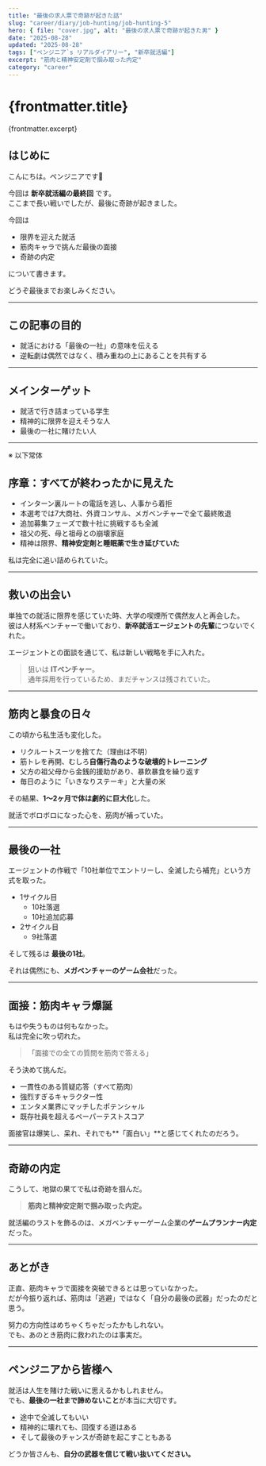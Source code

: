 ```yaml
---
title: "最後の求人票で奇跡が起きた話"
slug: "career/diary/job-hunting/job-hunting-5"
hero: { file: "cover.jpg", alt: "最後の求人票で奇跡が起きた男" }
date: "2025-08-28"
updated: "2025-08-28"
tags: ["ペンジニア`s リアルダイアリー", "新卒就活編"]
excerpt: "筋肉と精神安定剤で掴み取った内定"
category: "career"
---
```

# {frontmatter.title}
{frontmatter.excerpt}

## はじめに

こんにちは。ペンジニアです🐧

今回は **新卒就活編の最終回** です。  
ここまで長い戦いでしたが、最後に奇跡が起きました。  

今回は
- 限界を迎えた就活
- 筋肉キャラで挑んだ最後の面接
- 奇跡の内定

について書きます。  

どうぞ最後までお楽しみください。

---

## この記事の目的

- 就活における「最後の一社」の意味を伝える  
- 逆転劇は偶然ではなく、積み重ねの上にあることを共有する  

---

## メインターゲット

- 就活で行き詰まっている学生  
- 精神的に限界を迎えそうな人  
- 最後の一社に賭けたい人  

---

※ 以下常体

## 序章：すべてが終わったかに見えた

- インターン裏ルートの電話を逃し、人事から着拒  
- 本選考では7大商社、外資コンサル、メガベンチャーで全て最終敗退  
- 追加募集フェーズで数十社に挑戦するも全滅  
- 祖父の死、母と祖母との崩壊家庭  
- 精神は限界、**精神安定剤と睡眠薬で生き延びていた**  

私は完全に追い詰められていた。

---

## 救いの出会い

単独での就活に限界を感じていた時、大学の喫煙所で偶然友人と再会した。  
彼は人材系ベンチャーで働いており、**新卒就活エージェントの先輩**につないでくれた。  

エージェントとの面談を通じて、私は新しい戦略を手に入れた。  

> 狙いは **ITベンチャー**。  
> 通年採用を行っているため、まだチャンスは残されていた。

---

## 筋肉と暴食の日々

この頃から私生活も変化した。  

- リクルートスーツを捨てた（理由は不明）  
- 筋トレを再開、むしろ**自傷行為のような破壊的トレーニング**  
- 父方の祖父母から金銭的援助があり、暴飲暴食を繰り返す  
- 毎日のように「いきなりステーキ」と大量の米  

その結果、**1〜2ヶ月で体は劇的に巨大化**した。  

就活でボロボロになった心を、筋肉が補っていた。

---

## 最後の一社

エージェントの作戦で「10社単位でエントリーし、全滅したら補充」という方式を取った。  

- 1サイクル目
  - 10社落選
  - 10社追加応募
- 2サイクル目
  - 9社落選 

そして残るは **最後の1社**。  

それは偶然にも、**メガベンチャーのゲーム会社**だった。

---

## 面接：筋肉キャラ爆誕

もはや失うものは何もなかった。  
私は完全に吹っ切れた。  

> 「面接での全ての質問を筋肉で答える」  

そう決めて挑んだ。  

- 一貫性のある質疑応答（すべて筋肉）  
- 強烈すぎるキャラクター性  
- エンタメ業界にマッチしたポテンシャル  
- 既存社員を超えるペーパーテストスコア  

面接官は爆笑し、呆れ、それでも**「面白い」**と感じてくれたのだろう。  

---

## 奇跡の内定

こうして、地獄の果てで私は奇跡を掴んだ。  

> **筋肉と精神安定剤で掴み取った内定。**

就活編のラストを飾るのは、メガベンチャーゲーム企業の**ゲームプランナー内定**だった。

---

## あとがき

正直、筋肉キャラで面接を突破できるとは思っていなかった。  
だが今振り返れば、筋肉は「逃避」ではなく「自分の最後の武器」だったのだと思う。  

努力の方向性はめちゃくちゃだったかもしれない。  
でも、あのとき筋肉に救われたのは事実だ。  

---

## ペンジニアから皆様へ

就活は人生を賭けた戦いに思えるかもしれません。  
でも、**最後の一社まで諦めないこと**が本当に大切です。  

- 途中で全滅してもいい  
- 精神的に壊れても、回復する道はある  
- そして最後のチャンスが奇跡を起こすこともある  

どうか皆さんも、**自分の武器を信じて戦い抜いてください。**

